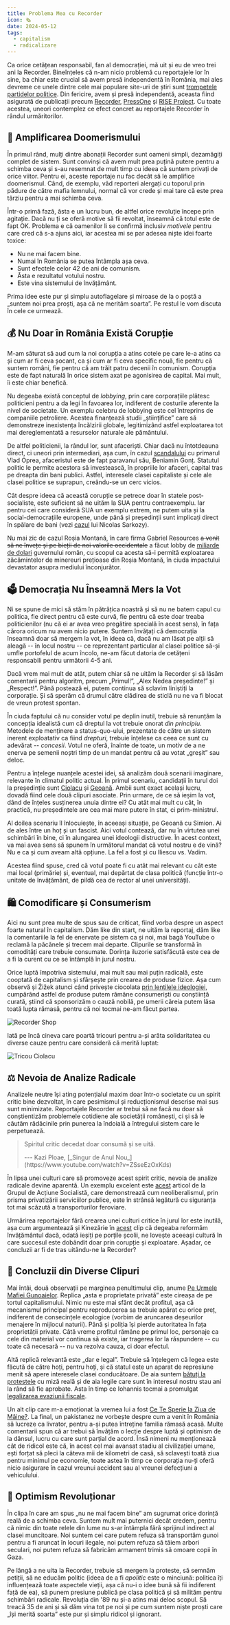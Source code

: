 ```yaml
---
title: Problema Mea cu Recorder
icon: 🗞️
date: 2024-05-12
tags:
  - capitalism
  - radicalizare
---
```


Ca orice cetățean responsabil, fan al democrației, mă uit și eu de vreo trei ani la Recorder. Bineînțeles că n-am nicio problemă cu reportajele lor în sine, ba chiar este crucial să avem presă independentă în România, mai ales devreme ce unele dintre cele mai populare site-uri de știri sunt [trompetele partidelor politice](https://www.hotnews.ro/stiri-politic-26748470-milion-euro-din-bani-publici-pnl-pentru-site-digi24-articolele-nu-fost-marcate-semnul-libertatea.htm). Din fericire, avem și presă independentă, aceasta fiind asigurată de publicații precum [Recorder](https://recorder.ro/), [PressOne](https://pressone.ro/) și [RISE Project](https://www.riseproject.ro/en/). Cu toate acestea, uneori contemplez ce efect concret au reportajele Recorder în rândul urmăritorilor.

## 🌋 Amplificarea Doomerismului

În primul rând, mulți dintre abonații Recorder sunt oameni simpli, dezamăgiți complet de sistem. Sunt convinși că avem mult prea puțină putere pentru a schimba ceva și s-au resemnat de mult timp cu ideea că suntem privați de orice viitor. Pentru ei, aceste reportaje nu fac decât să le amplifice doomerismul. Când, de exemplu, văd reporteri alergați cu toporul prin pădure de către mafia lemnului, normal că vor crede și mai tare că este prea târziu pentru a mai schimba ceva.

Într-o primă fază, ăsta e un lucru bun, de altfel orice revoluție începe prin agitație. Dacă nu ți se oferă motive să fii revoltat, înseamnă că totul este de fapt OK. Problema e că oamenilor li se confirmă inclusiv _motivele_ pentru care cred că s-a ajuns aici, iar acestea mi se par adesea niște idei foarte toxice:

- Nu ne mai facem bine.
- Numai în România se putea întâmpla așa ceva.
- Sunt efectele celor 42 de ani de comunism.
- Ăsta e rezultatul votului nostru.
- Este vina sistemului de învățământ.

Prima idee este pur și simplu autoflagelare și miroase de la o poștă a „suntem noi prea proști, așa că ne merităm soarta”. Pe restul le vom discuta în cele ce urmează.

## 💰 Nu Doar în România Există Corupție

M-am săturat să aud cum la noi corupția a atins cotele pe care le-a atins ca și cum ar fi ceva șocant, ca și cum ar fi ceva specific nouă, fie pentru că suntem români, fie pentru că am trăit patru decenii în comunism. Corupția este de fapt naturală în orice sistem axat pe agonisirea de capital. Mai mult, îi este chiar benefică.

Nu degeaba există conceptul de _lobbying_, prin care corporațiile plătesc politicieni pentru a da legi în favoarea lor, indiferent de costurile aferente la nivel de societate. Un exemplu celebru de lobbying este cel întreprins de companiile petroliere. Acestea finanțează studii „științifice” care să demonstreze inexistența încălzirii globale, legitimizând astfel exploatarea tot mai dereglementată a resurselor naturale ale pământului.

De altfel politicienii, la rândul lor, sunt afaceriști. Chiar dacă nu întotdeauna direct, ci uneori prin intermediari, așa cum, în cazul [scandalului](https://recorder.ro/cartelul-din-carpati/) cu primarul Vlad Oprea, afaceristul este de fapt paravanul său, Beniamin Gonț. Statutul politic le permite acestora să investească, în propriile lor afaceri, capital tras pe dreapta din bani publici. Astfel, interesele clasei capitaliste și cele ale clasei politice se suprapun, creându-se un cerc vicios.

Cât despre ideea că această corupție se petrece doar în statele post-socialiste, este suficient să ne uităm la SUA pentru contraexemplu. Iar pentru cei care consideră SUA un exemplu extrem, ne putem uita și la social-democrațiile europene, unde până și președinții sunt implicați direct în spălare de bani (vezi [cazul](https://en.wikipedia.org/wiki/Nicolas_Sarkozy_corruption_trial) lui Nicolas Sarkozy).

Nu mai zic de cazul Roșia Montană, în care firma Gabriel Resources ~~a venit să ne învețe și pe bieții de noi valorile occidentale~~ a făcut lobby de [miliarde de dolari](https://romania.europalibera.org/a/afacerea-rosia-montana-politicieni-evolutie-actiuni-gabriel-resources/32858316.html) guvernului român, cu scopul ca acesta să-i permită exploatarea zăcămintelor de minereuri prețioase din Roșia Montană, în ciuda impactului devastator asupra mediului înconjurător.

## 🗳️ Democrația Nu Înseamnă Mers la Vot

Ni se spune de mici să stăm în pătrățica noastră și să nu ne batem capul cu politica, fie direct pentru că este curvă, fie pentru că este doar treaba politicienilor (nu că ei ar avea vreo pregătire specială în acest sens), în fața cărora oricum nu avem nicio putere. Suntem învățați că democrația înseamnă doar să mergem la vot, în ideea că, dacă nu am lăsat pe alții să aleagă -- în locul nostru -- ce reprezentant particular al clasei politice să-și umfle portofelul de acum încolo, ne-am făcut datoria de cetățeni responsabili pentru următorii 4-5 ani.

Dacă vrem mai mult de atât, putem chiar să ne uităm la Recorder și să lăsăm comentarii pentru algoritm, precum „Primul!”, „Alex Nedea președinte!” și „Respect!”. Până postează ei, putem continua să sclavim liniștiți la corporație. Și să sperăm că drumul către clădirea de sticlă nu ne va fi blocat de vreun protest spontan.

În ciuda faptului că nu consider votul pe deplin inutil, trebuie să renunțăm la concepția idealistă cum că dreptul la vot trebuie onorat _din principiu_. Metodele de menținere a status-quo-ului, prezentate de către un sistem inerent exploatativ ca fiind _drepturi_, trebuie înțelese ca ceea ce sunt cu adevărat -- _concesii_. Votul ne oferă, înainte de toate, un motiv de a ne enerva pe semenii noștri timp de un mandat pentru că au votat „greșit” sau deloc.

Pentru a înțelege nuanțele acestei idei, să analizăm două scenarii imaginare, relevante în climatul politic actual. În primul scenariu, candidații în turul doi la președinție sunt [Ciolacu](https://www.youtube.com/watch?v=93n-cfNzPOw) și [Geoană](https://www.youtube.com/watch?v=zIrEymjxftI). Ambii sunt exact același lucru, dovadă fiind cele două clipuri asociate. Prin urmare, de ce să ieșim la vot, dând de înțeles susținerea unuia dintre ei? Cu atât mai mult cu cât, în practică, nu președintele are cea mai mare putere în stat, ci prim-ministrul.

Al doilea scenariu îl înlocuiește, în aceeași situație, pe Geoană cu Simion. Ai de ales între un hoț și un fascist. Aici votul contează, dar nu în virtutea unei schimbări în bine, ci în alungarea unei ideologii distructive. În acest context, va mai avea sens să spunem în următorul mandat că votul nostru e de vină? Nu e ca și cum aveam altă opțiune. La fel a fost și cu Iliescu vs. Vadim.

Acestea fiind spuse, cred că votul poate fi cu atât mai relevant cu cât este mai local (primărie) și, eventual, mai depărtat de clasa politică (funcție într-o unitate de învățământ, de pildă cea de rector al unei universități).

## 🛍️ Comodificare și Consumerism

Aici nu sunt prea multe de spus sau de criticat, fiind vorba despre un aspect foarte natural în capitalism. Dăm like din start, ne uităm la reportaj, dăm like la comentariile la fel de enervate pe sistem ca și noi, mai bagă YouTube o reclamă la păcănele și trecem mai departe. Clipurile se transformă în comodități care trebuie consumate. Dorința iluzorie satisfăcută este cea de a fi la curent cu ce se întâmplă în jurul nostru.

Orice luptă împotriva sistemului, mai mult sau mai puțin radicală, este cooptată de capitalism și sfârșește prin crearea de produse fizice. Așa cum observă și Žižek atunci când privește ciocolata [prin lentilele ideologiei](https://www.youtube.com/watch?v=rxvOFeexgU4&t=186s), cumpărând astfel de produse putem rămâne consumeriști cu conștiință curată, știind că sponsorizăm o cauză nobilă, pe umerii căreia putem lăsa toată lupta rămasă, pentru că noi tocmai ne-am făcut partea.

![Recorder Shop](../../assets/posts/recorder-shop.png)

Iată pe încă cineva care poartă tricouri pentru a-și arăta solidaritatea cu diverse cauze pentru care consideră că merită luptat:

![Tricou Ciolacu](../../assets/posts/ciolacu-t-shirt.jpg)

## ⚖️ Nevoia de Analize Radicale

Analizele neutre își ating potențialul maxim doar într-o societate cu un spirit critic bine dezvoltat, în care pesimismul și reducționismul descrise mai sus sunt minimizate. Reportajele Recorder ar trebui să ne facă nu doar să conștientizăm problemele cotidiene ale societății românești, ci și să le căutăm rădăcinile prin punerea la îndoială a întregului sistem care le perpetuează.

> Spiritul critic decedat doar consumă și se uită.
>
> <p class="text-right">--- Kazi Ploae, [_Singur de Anul Nou_](https://www.youtube.com/watch?v=ZSseEzOxKds)</p>

În lipsa unei culturi care să promoveze acest spirit critic, nevoia de analize radicale devine aparentă. Un exemplu excelent este [acest](https://actiunesocialista.org/2023/06/05/trecutul-prezentul-si-viitorul-incert-al-cfr-cum-ne-pune-capitalismul-vietile-in-pericol/) articol de la Grupul de Acțiune Socialistă, care demonstrează cum neoliberalismul, prin prisma privatizării serviciilor publice, este în strânsă legătură cu siguranța tot mai scăzută a transporturilor feroviare.

Urmărirea reportajelor fără crearea unei culturi critice în jurul lor este inutilă, așa cum argumentează și Kinezărie în [acest](https://www.youtube.com/watch?v=AxLySQF7LS8) clip că degeaba reformăm învățământul dacă, odată ieșiți pe porțile școlii, ne lovește aceeași cultură în care succesul este dobândit doar prin corupție și exploatare. Așadar, ce concluzii ar fi de tras uitându-ne la Recorder?

## 🔬 Concluzii din Diverse Clipuri

Mai întâi, două observații pe marginea penultimului clip, anume [Pe Urmele Mafiei Gunoaielor](https://www.youtube.com/watch?v=WHgwT-F05J4). Replica „asta e proprietate privată” este cireașa de pe tortul capitalismului. Nimic nu este mai sfânt decât profitul, așa că mecanismul principal pentru reproducerea sa trebuie apărat cu orice preț, indiferent de consecințele ecologice (vorbim de aruncarea deșeurilor menajere în mijlocul naturii). Până și poliția își pierde autoritatea în fața proprietății private. Câtă vreme profitul rămâne pe primul loc, personaje ca cele din material vor continua să existe, iar tragerea lor la răspundere -- cu toate că necesară -- nu va rezolva cauza, ci doar efectul.

Altă replică relevantă este „dar e legal”. Trebuie să înțelegem că legea este făcută de către hoți, pentru hoți, și că statul este un aparat de represiune menit să apere interesele clasei conducătoare. De aia suntem [bătuți la protestele](https://www.youtube.com/watch?v=OF4fu3BS_Vc) cu miză reală și de aia legile care sunt în interesul nostru stau ani la rând să fie aprobate. Asta în timp ce Iohannis tocmai a promulgat [legalizarea evaziunii fiscale](https://www.digi24.ro/digieconomic/financiar/iohannis-a-dat-decret-evaziunea-fiscala-sub-1-milion-de-euro-nu-mai-e-inchisoare-daca-se-plateste-prejudiciul-18075).

Un alt clip care m-a emoționat la vremea lui a fost [Ce Te Sperie la Ziua de Mâine?](https://www.youtube.com/watch?v=amgXE5M11pk). La final, un pakistanez ne vorbește despre cum a venit în România să lucreze ca livrator, pentru a-și putea întreține familia rămasă acasă. Multe comentarii spun că ar trebui să învățăm o lecție despre luptă și optimism de la dânsul, lucru cu care sunt parțial de acord. Însă nimeni nu menționează cât de ridicol este că, în acest cel mai avansat stadiu al civilizației umane, ești forțat să pleci la câteva mii de kilometri de casă, să sclavești toată ziua pentru minimul pe economie, toate astea în timp ce corporația nu-ți oferă nicio asigurare în cazul vreunui accident sau al vreunei defecțiuni a vehiculului.

## 🎉 Optimism Revoluționar

În clipa în care am spus „nu ne mai facem bine” am sugrumat orice dorință reală de a schimba ceva. Suntem mult mai puternici decât credem, pentru că nimic din toate relele din lume nu s-ar întâmpla fără sprijinul indirect al clasei muncitoare. Noi suntem cei care putem refuza să transportăm gunoi pentru a fi aruncat în locuri ilegale, noi putem refuza să tăiem arbori seculari, noi putem refuza să fabricăm armament trimis să omoare copii în Gaza.

Pe lângă a ne uita la Recorder, trebuie să mergem la proteste, să semnăm petiții, să ne educăm politic (ideea de a fi _apolitic_ este o minciună: politica îți influențează toate aspectele vieții, așa că nu-i o idee bună să fii indiferent față de ea), să punem presiune publică pe clasa politică și să milităm pentru schimbări radicale. Revoluția din '89 nu și-a atins mai deloc scopul. Să treacă 35 de ani și să dăm vina tot pe noi și pe cum suntem niște proști care „își merită soarta” este pur și simplu ridicol și ignorant.
